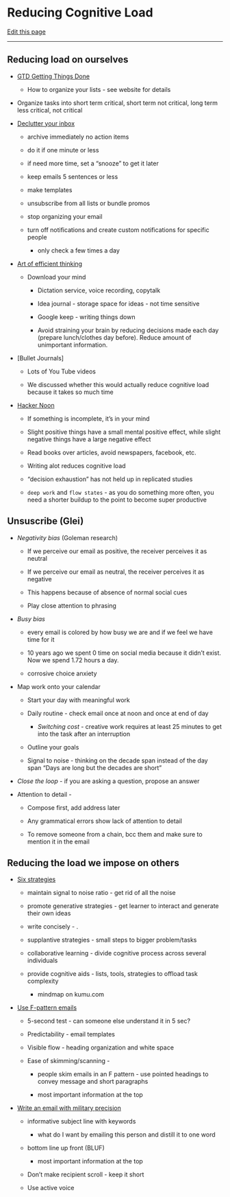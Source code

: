 # Reducing Cognitive Load

[Edit this page](https://github.com/DrK-Lo/lotterhoslabprotocols/edit/main/profdev_ReducingCognitiveLoad.qmd)

------------------------------------------------------------------------

## **Reducing load on ourselves** {.unnumbered}

-   [GTD Getting Things Done](https://hamberg.no/gtd/)

    -   How to organize your lists - see website for details

-   Organize tasks into short term critical, short term not critical, long term less critical, not critical

-   [Declutter your inbox](https://www.fastcompany.com/40507663/the-7-step-guide-to-achieving-inbox-zero-and-staying-there-in-2018)

    -   archive immediately no action items

    -   do it if one minute or less

    -   if need more time, set a "snooze" to get it later

    -   keep emails 5 sentences or less

    -   make templates

    -   unsubscribe from all lists or bundle promos

    -   stop organizing your email

    -   turn off notifications and create custom notifications for specific people

        -   only check a few times a day

-   [Art of efficient thinking](https://productivityist.com/efficient-thinking/)

    -   Download your mind

        -   Dictation service, voice recording, copytalk

        -   Idea journal - storage space for ideas - not time sensitive

        -   Google keep - writing things down

        -   Avoid straining your brain by reducing decisions made each day (prepare lunch/clothes day before). Reduce amount of unimportant information.

-   \[Bullet Journals\]

    -   Lots of You Tube videos

    -   We discussed whether this would actually reduce cognitive load because it takes so much time

-   [Hacker Noon](https://hackernoon.com/minimizing-the-cognitive-load-in-your-life-bc14f4309fb2)

    -   If something is incomplete, it's in your mind

    -   Slight positive things have a small mental positive effect, while slight negative things have a large negative effect

    -   Read books over articles, avoid newspapers, facebook, etc.

    -   Writing alot reduces cognitive load

    -   "decision exhaustion" has not held up in replicated studies

    -   `deep work` and `flow states` - as you do something more often, you need a shorter buildup to the point to become super productive

## **Unsuscribe (Glei)** {.unnumbered}

-   *Negativity bias* (Goleman research)

    -   If we perceive our email as positive, the receiver perceives it as neutral

    -   If we perceive our email as neutral, the receiver perceives it as negative

    -   This happens because of absence of normal social cues

    -   Play close attention to phrasing

-   *Busy bias*

    -   every email is colored by how busy we are and if we feel we have time for it

    -   10 years ago we spent 0 time on social media because it didn't exist. Now we spend 1.72 hours a day.

    -   corrosive choice anxiety

-   Map work onto your calendar

    -   Start your day with meaningful work

    -   Daily routine - check email once at noon and once at end of day

        -   *Switching cost* - creative work requires at least 25 minutes to get into the task after an interruption

    -   Outline your goals

    -   Signal to noise - thinking on the decade span instead of the day span "Days are long but the decades are short"

-   *Close the loop* - if you are asking a question, propose an answer

-   Attention to detail -

    -   Compose first, add address later

    -   Any grammatical errors show lack of attention to detail

    -   To remove someone from a chain, bcc them and make sure to mention it in the email

## **Reducing the load we impose on others** {.unnumbered}

-   [Six strategies](http://theelearningcoach.com/learning/reduce-cognitive-load/)

    -   maintain signal to noise ratio - get rid of all the noise

    -   promote generative strategies - get learner to interact and generate their own ideas

    -   write concisely - .

    -   supplantive strategies - small steps to bigger problem/tasks

    -   collaborative learning - divide cognitive process across several individuals

    -   provide cognitive aids - lists, tools, strategies to offload task complexity

        -   mindmap on kumu.com

-   [Use F-pattern emails](https://blog.bananatag.com/internal-comms/cognitive-load-impact-on-internal-emails)

    -   5-second test - can someone else understand it in 5 sec?

    -   Predictability - email templates

    -   Visible flow - heading organization and white space

    -   Ease of skimming/scanning -

        -   people skim emails in an F pattern - use pointed headings to convey message and short paragraphs

        -   most important information at the top

-   [Write an email with military precision](https://hbr.org/2016/11/how-to-write-email-with-military-precision)

    -   informative subject line with keywords

        -   what do I want by emailing this person and distill it to one word

    -   bottom line up front (BLUF)

        -   most important information at the top

    -   Don't make recipient scroll - keep it short

    -   Use active voice\
